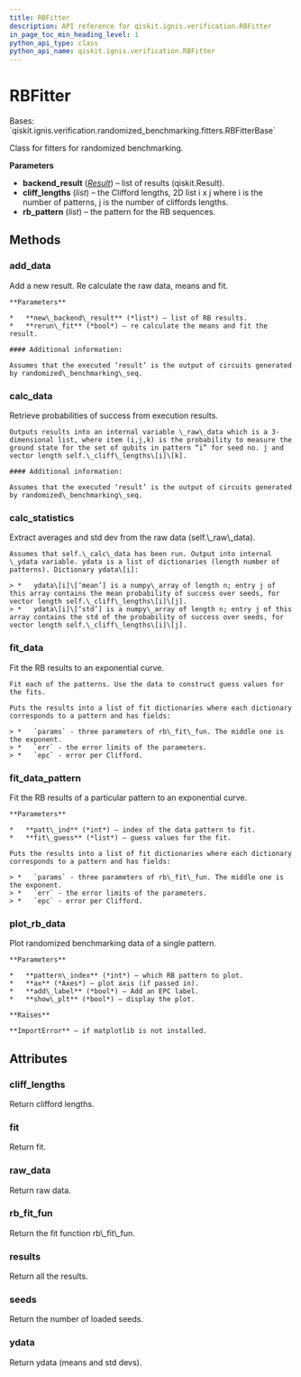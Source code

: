 ```yaml
---
title: RBFitter
description: API reference for qiskit.ignis.verification.RBFitter
in_page_toc_min_heading_level: 1
python_api_type: class
python_api_name: qiskit.ignis.verification.RBFitter
---
```


# RBFitter

<Class id="qiskit.ignis.verification.RBFitter" isDedicatedPage={true} github="https://github.com/qiskit-community/qiskit-ignis/tree/stable/0.6/qiskit/ignis/verification/randomized_benchmarking/fitters.py" signature="RBFitter(backend_result, cliff_lengths, rb_pattern=None)" modifiers="class">
  Bases: `qiskit.ignis.verification.randomized_benchmarking.fitters.RBFitterBase`

  Class for fitters for randomized benchmarking.

  **Parameters**

  *   **backend\_result** ([*Result*](qiskit.result.Result "qiskit.result.Result")) – list of results (qiskit.Result).
  *   **cliff\_lengths** (*list*) – the Clifford lengths, 2D list i x j where i is the number of patterns, j is the number of cliffords lengths.
  *   **rb\_pattern** (*list*) – the pattern for the RB sequences.

  ## Methods

  ### add\_data

  <Function id="qiskit.ignis.verification.RBFitter.add_data" signature="RBFitter.add_data(new_backend_result, rerun_fit=True)">
    Add a new result. Re calculate the raw data, means and fit.

    **Parameters**

    *   **new\_backend\_result** (*list*) – list of RB results.
    *   **rerun\_fit** (*bool*) – re calculate the means and fit the result.

    #### Additional information:

    Assumes that the executed ‘result’ is the output of circuits generated by randomized\_benchmarking\_seq.
  </Function>

  ### calc\_data

  <Function id="qiskit.ignis.verification.RBFitter.calc_data" signature="RBFitter.calc_data()">
    Retrieve probabilities of success from execution results.

    Outputs results into an internal variable \_raw\_data which is a 3-dimensional list, where item (i,j,k) is the probability to measure the ground state for the set of qubits in pattern “i” for seed no. j and vector length self.\_cliff\_lengths\[i]\[k].

    #### Additional information:

    Assumes that the executed ‘result’ is the output of circuits generated by randomized\_benchmarking\_seq.
  </Function>

  ### calc\_statistics

  <Function id="qiskit.ignis.verification.RBFitter.calc_statistics" signature="RBFitter.calc_statistics()">
    Extract averages and std dev from the raw data (self.\_raw\_data).

    Assumes that self.\_calc\_data has been run. Output into internal \_ydata variable. ydata is a list of dictionaries (length number of patterns). Dictionary ydata\[i]:

    > *   ydata\[i]\[‘mean’] is a numpy\_array of length n; entry j of this array contains the mean probability of success over seeds, for vector length self.\_cliff\_lengths\[i]\[j].
    > *   ydata\[i]\[‘std’] is a numpy\_array of length n; entry j of this array contains the std of the probability of success over seeds, for vector length self.\_cliff\_lengths\[i]\[j].
  </Function>

  ### fit\_data

  <Function id="qiskit.ignis.verification.RBFitter.fit_data" signature="RBFitter.fit_data()">
    Fit the RB results to an exponential curve.

    Fit each of the patterns. Use the data to construct guess values for the fits.

    Puts the results into a list of fit dictionaries where each dictionary corresponds to a pattern and has fields:

    > *   `params` - three parameters of rb\_fit\_fun. The middle one is the exponent.
    > *   `err` - the error limits of the parameters.
    > *   `epc` - error per Clifford.
  </Function>

  ### fit\_data\_pattern

  <Function id="qiskit.ignis.verification.RBFitter.fit_data_pattern" signature="RBFitter.fit_data_pattern(patt_ind, fit_guess)">
    Fit the RB results of a particular pattern to an exponential curve.

    **Parameters**

    *   **patt\_ind** (*int*) – index of the data pattern to fit.
    *   **fit\_guess** (*list*) – guess values for the fit.

    Puts the results into a list of fit dictionaries where each dictionary corresponds to a pattern and has fields:

    > *   `params` - three parameters of rb\_fit\_fun. The middle one is the exponent.
    > *   `err` - the error limits of the parameters.
    > *   `epc` - error per Clifford.
  </Function>

  ### plot\_rb\_data

  <Function id="qiskit.ignis.verification.RBFitter.plot_rb_data" signature="RBFitter.plot_rb_data(pattern_index=0, ax=None, add_label=True, show_plt=True)">
    Plot randomized benchmarking data of a single pattern.

    **Parameters**

    *   **pattern\_index** (*int*) – which RB pattern to plot.
    *   **ax** (*Axes*) – plot axis (if passed in).
    *   **add\_label** (*bool*) – Add an EPC label.
    *   **show\_plt** (*bool*) – display the plot.

    **Raises**

    **ImportError** – if matplotlib is not installed.
  </Function>

  ## Attributes

  ### cliff\_lengths

  <Attribute id="qiskit.ignis.verification.RBFitter.cliff_lengths">
    Return clifford lengths.
  </Attribute>

  ### fit

  <Attribute id="qiskit.ignis.verification.RBFitter.fit">
    Return fit.
  </Attribute>

  ### raw\_data

  <Attribute id="qiskit.ignis.verification.RBFitter.raw_data">
    Return raw data.
  </Attribute>

  ### rb\_fit\_fun

  <Attribute id="qiskit.ignis.verification.RBFitter.rb_fit_fun">
    Return the fit function rb\_fit\_fun.
  </Attribute>

  ### results

  <Attribute id="qiskit.ignis.verification.RBFitter.results">
    Return all the results.
  </Attribute>

  ### seeds

  <Attribute id="qiskit.ignis.verification.RBFitter.seeds">
    Return the number of loaded seeds.
  </Attribute>

  ### ydata

  <Attribute id="qiskit.ignis.verification.RBFitter.ydata">
    Return ydata (means and std devs).
  </Attribute>
</Class>

